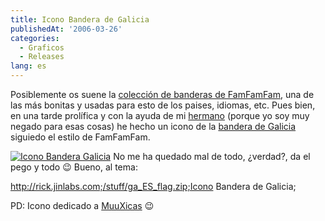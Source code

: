 ```yaml
---
title: Icono Bandera de Galicia
publishedAt: '2006-03-26'
categories:
  - Graficos
  - Releases
lang: es
---
```


Posiblemente os suene la [colección de banderas de FamFamFam](http://www.famfamfam.com/lab/icons/flags/), una de las más bonitas y usadas para esto de los paises, idiomas, etc. Pues bien, en una tarde prolífica y con la ayuda de mi [hermano](http://jago.jinlabs.com/blog) (porque yo soy muy negado para esas cosas) he hecho un icono de la [bandera de Galicia](http://es.wikipedia.org/wiki/Bandera_de_Galicia) siguiedo el estilo de FamFamFam.

[![Icono Bandera Galicia](/images/legacy/preview_ga.png)](/images/legacy/preview_ga.png 'Icono Bandera Galicia') No me ha quedado mal de todo, ¿verdad?, da el pego y todo 😉 Bueno, al tema:

http://rick.jinlabs.com;/stuff/ga_ES_flag.zip;Icono Bandera de Galicia;

PD: Icono dedicado a [MuuXicas](http://joseate.orgfree.com/) 😉
